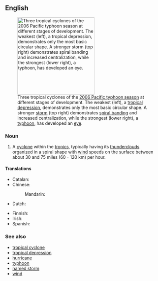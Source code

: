 {{also|tropical-storm}}
==English==
{{wikipedia}}
[[File:Maria, Bopha and Saomai 2006-08-07 0435Z.jpg|thumb|right|250px|Three tropical cyclones of the [[w:2006 Pacific typhoon season|2006 Pacific typhoon season]] at different stages of development. The weakest (left), a [[tropical depression]], demonstrates only the most basic circular shape. A stronger [[tropical storm|storm]] (top right) demonstrates [[rainbands|spiral banding]] and increased centralization, while the strongest (lower right), a [[typhoon]], has developed an [[w:eye (cyclone)|eye]].]]

===Noun===
{{en-noun}}

# A [[cyclone]] within the [[tropics]], typically having its [[thundercloud]]s organized in a spiral shape with [[wind]] speeds on the surface between about 30 and 75 miles (60 - 120 km) per hour.

====Translations====
{{trans-top|cyclone}}
* Catalan: {{t|ca|tempesta tropical|f}}
* Chinese:
*: Mandarin: {{t-needed|cmn}}
* Dutch: {{t|nl|tropische storm|m}}
{{trans-mid}}
* Finnish: {{t+|fi|[[trooppinen]] [[hirmumyrsky]]}}
* Irish: {{t|ga|stoirm thrópaiceach|f}}
* Spanish: {{t|es|tormenta tropical|f}}
{{trans-bottom}}

===See also===
* [[tropical cyclone]]
* [[tropical depression]]
* [[hurricane]]
* [[typhoon]]
* [[named storm]]
* [[wind]]

{{c|en|Atmospheric phenomena}}